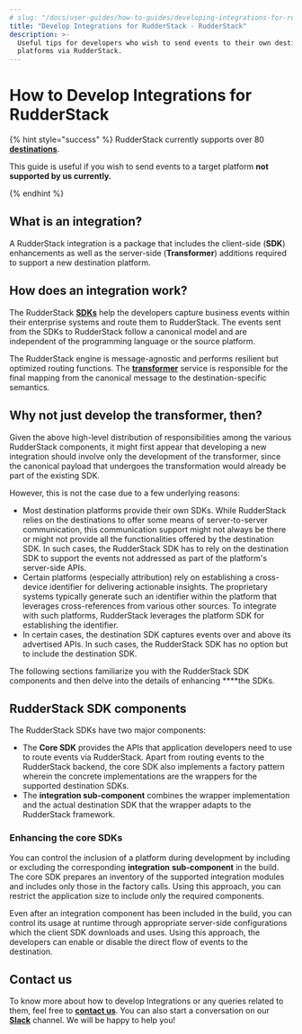 ```yaml
---
# slug: "/docs/user-guides/how-to-guides/developing-integrations-for-rudderstack"
title: "Develop Integrations for RudderStack - RudderStack"
description: >-
  Useful tips for developers who wish to send events to their own destination
  platforms via RudderStack.
---
```


# How to Develop Integrations for RudderStack

{% hint style="success" %}
RudderStack currently supports over 80 [**destinations**](../../destinations/).

This guide is useful if you wish to send events to a target platform **not supported by us currently.**

{% endhint %}

## What is an integration?

‌A RudderStack integration is a package that includes the client-side \(**SDK**\) enhancements as well as the server-side \(**Transformer**\) additions required to support a new destination platform.

## How does an integration work?

The RudderStack [**SDKs**](../../stream-sources/rudderstack-sdk-integration-guides/) help the developers capture business events within their enterprise systems and route them to RudderStack. The events sent from the SDKs to RudderStack follow a canonical model and are independent of the programming language or the source platform.

The RudderStack engine is message-agnostic and performs resilient but optimized routing functions. The [**transformer**](https://github.com/rudderlabs/rudder-transformer) service is responsible for the final mapping from the canonical message to the destination-specific semantics.

## Why not just develop the transformer, then?

Given the above high-level distribution of responsibilities among the various RudderStack components, it might first appear that developing a new integration should involve only the development of the transformer, since the canonical payload that undergoes the transformation would already be part of the existing SDK.

However, this is not the case due to a few underlying reasons:

- Most destination platforms provide their own SDKs. While RudderStack relies on the destinations to offer some means of server-to-server communication, this communication support might not always be there or might not provide all the functionalities offered by the destination SDK. In such cases, the RudderStack SDK has to rely on the destination SDK to support the events not addressed as part of the platform's server-side APIs.
- Certain platforms \(especially attribution\) rely on establishing a cross-device identifier for delivering actionable insights. The proprietary systems typically generate such an identifier within the platform that leverages cross-references from various other sources. To integrate with such platforms, RudderStack leverages the platform SDK for establishing the identifier.
- In certain cases, the destination SDK captures events over and above its advertised APIs. In such cases, the RudderStack SDK has no option but to include the destination SDK.

‌The following sections familiarize you with the RudderStack SDK components and then delve into the details of enhancing \*\*\*\*the SDKs.

## RudderStack SDK components

The RudderStack SDKs have two major components‌:

- The **Core SDK** provides the APIs that application developers need to use to route events via RudderStack. Apart from routing events to the RudderStack backend, the core SDK also implements a factory pattern wherein the concrete implementations are the wrappers for the supported destination SDKs.
- The **integration sub-component** combines the wrapper implementation and the actual destination SDK that the wrapper adapts to the RudderStack framework.

### Enhancing the core SDKs

You can control the inclusion of a platform during development by including or excluding the corresponding **integration** **sub-component** in the build. The core SDK prepares an inventory of the supported integration modules and includes only those in the factory calls. Using this approach, you can restrict the application size to include only the required components.

‌Even after an integration component has been included in the build, you can control its usage at runtime through appropriate server-side configurations which the client SDK downloads and uses. Using this approach, the developers can enable or disable the direct flow of events to the destination.

## Contact us <a id="docs-internal-guid-a89efda1-7fff-16e0-53f3-fc73af7d3e3a"></a>

To know more about how to develop Integrations or any queries related to them, feel free to [**contact us**](mailto:%20docs@rudderstack.com). You can also start a conversation on our [**Slack**](https://resources.rudderstack.com/join-rudderstack-slack) channel. We will be happy to help you!
